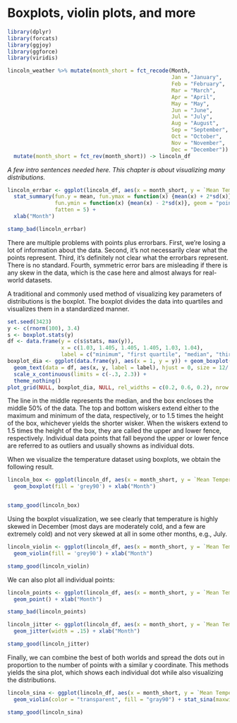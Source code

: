 # Boxplots, violin plots, and more

```r
library(dplyr)
library(forcats)
library(ggjoy)
library(ggforce)
library(viridis)

lincoln_weather %>% mutate(month_short = fct_recode(Month,
                                                    Jan = "January",
                                                    Feb = "February",
                                                    Mar = "March",
                                                    Apr = "April",
                                                    May = "May",
                                                    Jun = "June",
                                                    Jul = "July",
                                                    Aug = "August",
                                                    Sep = "September",
                                                    Oct = "October",
                                                    Nov = "November",
                                                    Dec = "December")) %>%
  mutate(month_short = fct_rev(month_short)) -> lincoln_df
```

*A few intro sentences needed here. This chapter is about visualizing many distributions.*

```r
lincoln_errbar <- ggplot(lincoln_df, aes(x = month_short, y = `Mean Temperature [F]`)) +
  stat_summary(fun.y = mean, fun.ymax = function(x) {mean(x) + 2*sd(x)},
               fun.ymin = function(x) {mean(x) - 2*sd(x)}, geom = "pointrange",
               fatten = 5) +
  xlab("Month")

stamp_bad(lincoln_errbar)
```

There are multiple problems with points plus errorbars. First, we're losing a lot of information about the data. Second, it's not necessarily clear what the points represent. Third, it's definitely not clear what the errorbars represent. There is no standard. Fourth, symmetric error bars are misleading if there is any skew in the data, which is the case here and almost always for real-world datasets.

A traditional and commonly used method of visualizing key parameters of distributions is the boxplot. The boxplot divides the data into quartiles and visualizes them in a standardized manner.
```r
set.seed(3423)
y <- c(rnorm(100), 3.4)
s <- boxplot.stats(y)
df <- data.frame(y = c(s$stats, max(y)),
                 x = c(1.03, 1.405, 1.405, 1.405, 1.03, 1.04),
                 label = c("minimum", "first quartile", "median", "third quartile", "upper fence", "outlier"))
boxplot_dia <- ggplot(data.frame(y), aes(x = 1, y = y)) + geom_boxplot(fill = 'grey90') +
  geom_text(data = df, aes(x, y, label = label), hjust = 0, size = 12/.pt) +
  scale_x_continuous(limits = c(-.3, 2.3)) +
  theme_nothing()
plot_grid(NULL, boxplot_dia, NULL, rel_widths = c(0.2, 0.6, 0.2), nrow = 1)
```

The line in the middle represents the median, and the box encloses the middle 50% of the data. The top and bottom wiskers extend either to the maximum and minimum of the data, respectively, or to 1.5 times the height of the box, whichever yields the shorter wisker. When the wiskers extend to 1.5 times the height of the box, they are called the upper and lower fence, respectively. Individual data points that fall beyond the upper or lower fence are referred to as outliers and usually showns as individual dots.

When we visualize the temperature dataset using boxplots, we obtain the following result.
```r
lincoln_box <- ggplot(lincoln_df, aes(x = month_short, y = `Mean Temperature [F]`)) +
  geom_boxplot(fill = 'grey90') + xlab("Month")


stamp_good(lincoln_box)
```

Using the boxplot visualization, we see clearly that temperature is highly skewed in December (most days are moderately cold, and a few are extremely cold) and not very skewed at all in some other months, e.g., July.


```r
lincoln_violin <- ggplot(lincoln_df, aes(x = month_short, y = `Mean Temperature [F]`)) +
  geom_violin(fill = 'grey90') + xlab("Month")

stamp_good(lincoln_violin)
```


We can also plot all individual points:
```r
lincoln_points <- ggplot(lincoln_df, aes(x = month_short, y = `Mean Temperature [F]`)) +
  geom_point() + xlab("Month")

stamp_bad(lincoln_points)
```


```r
lincoln_jitter <- ggplot(lincoln_df, aes(x = month_short, y = `Mean Temperature [F]`)) +
  geom_jitter(width = .15) + xlab("Month")

stamp_good(lincoln_jitter)
```


Finally, we can combine the best of both worlds and spread the dots out in proportion to the number of points with a similar y coordinate. This methods yields the sina plot, which shows each individual dot while also visualizing the distributions. 
```r
lincoln_sina <- ggplot(lincoln_df, aes(x = month_short, y = `Mean Temperature [F]`)) +
  geom_violin(color = "transparent", fill = "gray90") + stat_sina(maxwidth = 0.8) + xlab("Month")

stamp_good(lincoln_sina)
```
